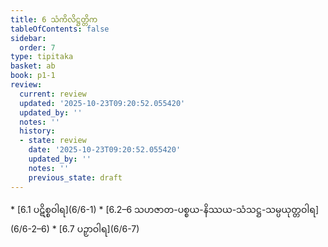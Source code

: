 ```yaml
---
title: 6 သံကိလိဋ္ဌတ္တိက
tableOfContents: false
sidebar:
  order: 7
type: tipitaka
basket: ab
book: p1-1
review:
  current: review
  updated: '2025-10-23T09:20:52.055420'
  updated_by: ''
  notes: ''
  history:
  - state: review
    date: '2025-10-23T09:20:52.055420'
    updated_by: ''
    notes: ''
    previous_state: draft
---
```



<ReviewStatus review={frontmatter.review} showDetails={true} />

<HypothesisAnnotation frontmatter={frontmatter} />

<DynamicBreadcrumb />



<TableOfContents book="p1-1" section="6">
* [6.1 ပဋိစ္စဝါရ](6/6-1)
* [6.2–6 သဟဇာတ-ပစ္စယ-နိဿယ-သံသဋ္ဌ-သမ္ပယုတ္တဝါရ](6/6-2–6)
* [6.7 ပဉှာဝါရ](6/6-7)
</TableOfContents>